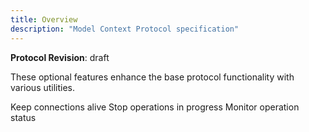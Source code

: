 ```yaml
---
title: Overview
description: "Model Context Protocol specification"
---
```

<Note>**Protocol Revision**: draft</Note>

These optional features enhance the base protocol functionality with various utilities.

<CardGroup cols={3}>
  <Card title="Ping" icon="signal" href="/specification/draft/basic/utilities/ping">
    Keep connections alive
  </Card>
  <Card title="Cancellation" icon="x" href="/specification/draft/basic/utilities/cancellation">
    Stop operations in progress
  </Card>
  <Card title="Progress" icon="clock" href="/specification/draft/basic/utilities/progress">
    Monitor operation status
  </Card>
</CardGroup>
